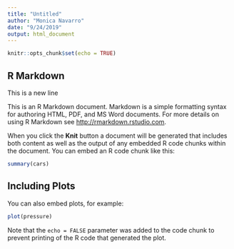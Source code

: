 ```yaml
---
title: "Untitled"
author: "Monica Navarro"
date: "9/24/2019"
output: html_document
---
```


```r
knitr::opts_chunk$set(echo = TRUE)
```

## R Markdown

This is a new line

This is an R Markdown document. Markdown is a simple formatting syntax for authoring HTML, PDF, and MS Word documents. For more details on using R Markdown see <http://rmarkdown.rstudio.com>.

When you click the **Knit** button a document will be generated that includes both content as well as the output of any embedded R code chunks within the document. You can embed an R code chunk like this:

```r
summary(cars)
```

## Including Plots

You can also embed plots, for example:

```r
plot(pressure)
```

Note that the `echo = FALSE` parameter was added to the code chunk to prevent printing of the R code that generated the plot.
